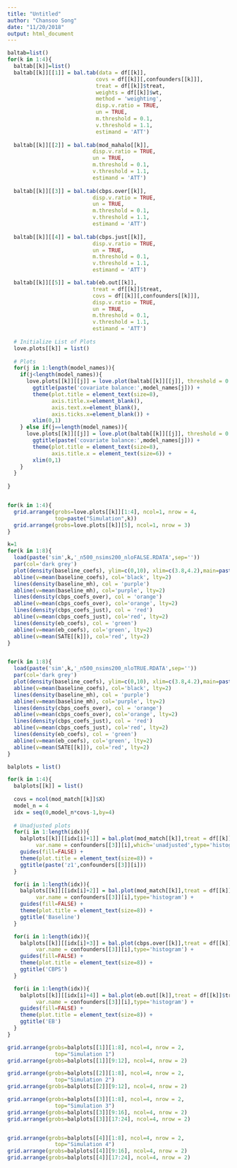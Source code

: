 ```yaml
---
title: "Untitled"
author: "Chansoo Song"
date: "11/20/2018"
output: html_document
---
```



```r
baltab=list()
for(k in 1:4){
  baltab[[k]]=list()
  baltab[[k]][[1]] = bal.tab(data = df[[k]],
                            covs = df[[k]][,confounders[[k]]],
                            treat = df[[k]]$treat,
                            weights = df[[k]]$wt,
                            method = 'weighting',
                            disp.v.ratio = TRUE,
                            un = TRUE,
                            m.threshold = 0.1,
                            v.threshold = 1.1,
                            estimand = 'ATT')
  
  baltab[[k]][[2]] = bal.tab(mod_mahalo[[k]],
                           disp.v.ratio = TRUE,
                           un = TRUE,
                           m.threshold = 0.1,
                           v.threshold = 1.1,
                           estimand = 'ATT')
  
  baltab[[k]][[3]] = bal.tab(cbps.over[[k]],
                           disp.v.ratio = TRUE,
                           un = TRUE,
                           m.threshold = 0.1,
                           v.threshold = 1.1,
                           estimand = 'ATT')
  
  baltab[[k]][[4]] = bal.tab(cbps.just[[k]],
                           disp.v.ratio = TRUE,
                           un = TRUE,
                           m.threshold = 0.1,
                           v.threshold = 1.1,
                           estimand = 'ATT')

  baltab[[k]][[5]] = bal.tab(eb.out[[k]],
                           treat = df[[k]]$treat,
                           covs = df[[k]][,confounders[[k]]],
                           disp.v.ratio = TRUE,
                           un = TRUE,
                           m.threshold = 0.1,
                           v.threshold = 1.1,
                           estimand = 'ATT')
  
  # Initialize List of Plots
  love.plots[[k]] = list()
  
  # Plots
  for(j in 1:length(model_names)){
    if(j<length(model_names)){
      love.plots[[k]][[j]] = love.plot(baltab[[k]][[j]], threshold = 0.1) + 
        ggtitle(paste('covariate balance:',model_names[j])) +
        theme(plot.title = element_text(size=8),
              axis.title.x=element_blank(),
              axis.text.x=element_blank(),
              axis.ticks.x=element_blank()) +
        xlim(0,1)  
    } else if(j==length(model_names)){
      love.plots[[k]][[j]] = love.plot(baltab[[k]][[j]], threshold = 0.1) + 
        ggtitle(paste('covariate balance:',model_names[j])) +
        theme(plot.title = element_text(size=8),
              axis.title.x = element_text(size=6)) +
        xlim(0,1)
    }
  }
  
}


for(k in 1:4){
  grid.arrange(grobs=love.plots[[k]][1:4], ncol=1, nrow = 4, 
               top=paste("Simulation",k)) 
  grid.arrange(grobs=love.plots[[k]][5], ncol=1, nrow = 3)
}

```




```r
k=1
for(k in 1:8){
  load(paste('sim',k,'_n500_nsims200_nloFALSE.RDATA',sep=''))
  par(col='dark grey')
  plot(density(baseline_coefs), ylim=c(0,10), xlim=c(3.8,4.2),main=paste('Dists of Treatment Eff Est for Simulation', k))
  abline(v=mean(baseline_coefs), col='black', lty=2)
  lines(density(baseline_mh), col = 'purple')
  abline(v=mean(baseline_mh), col='purple', lty=2)
  lines(density(cbps_coefs_over), col = 'orange')
  abline(v=mean(cbps_coefs_over), col='orange', lty=2)
  lines(density(cbps_coefs_just), col = 'red')
  abline(v=mean(cbps_coefs_just), col='red', lty=2)
  lines(density(eb_coefs), col = 'green')
  abline(v=mean(eb_coefs), col='green', lty=2)
  abline(v=mean(SATE[[k]]), col='red', lty=2)
}


for(k in 1:8){
  load(paste('sim',k,'_n500_nsims200_nloTRUE.RDATA',sep=''))
  par(col='dark grey')
  plot(density(baseline_coefs), ylim=c(0,10), xlim=c(3.8,4.2),main=paste('Dists of Treatment Eff Est for Simulation', k))
  abline(v=mean(baseline_coefs), col='black', lty=2)
  lines(density(baseline_mh), col = 'purple')
  abline(v=mean(baseline_mh), col='purple', lty=2)
  lines(density(cbps_coefs_over), col = 'orange')
  abline(v=mean(cbps_coefs_over), col='orange', lty=2)
  lines(density(cbps_coefs_just), col = 'red')
  abline(v=mean(cbps_coefs_just), col='red', lty=2)
  lines(density(eb_coefs), col = 'green')
  abline(v=mean(eb_coefs), col='green', lty=2)
  abline(v=mean(SATE[[k]]), col='red', lty=2)
}
```



```r
balplots = list()

for(k in 1:4){
  balplots[[k]] = list()
  
  covs = ncol(mod_match[[k]]$X)
  model_n = 4
  idx = seq(0,model_n*covs-1,by=4)
  
  # Unadjusted plots
  for(i in 1:length(idx)){
    balplots[[k]][[idx[i]+1]] = bal.plot(mod_match[[k]],treat = df[[k]]$treat,covs = df[[k]][,confounders[[k]]],
         var.name = confounders[[3]][i],which='unadjusted',type='histogram') +
    guides(fill=FALSE) +
    theme(plot.title = element_text(size=8)) +
    ggtitle(paste('z1',confounders[[3]][i]))
  }

  for(i in 1:length(idx)){
    balplots[[k]][[idx[i]+2]] = bal.plot(mod_match[[k]],treat = df[[k]]$treat,covs = df[[k]][,confounders[[k]]],
         var.name = confounders[[3]][i],type='histogram') +
    guides(fill=FALSE) +
    theme(plot.title = element_text(size=8)) +
    ggtitle('Baseline')
  }

  for(i in 1:length(idx)){
    balplots[[k]][[idx[i]+3]] = bal.plot(cbps.over[[k]],treat = df[[k]]$treat,covs = df[[k]][,confounders[[k]]],
         var.name = confounders[[3]][i],type='histogram') +
    guides(fill=FALSE) +
    theme(plot.title = element_text(size=8)) +
    ggtitle('CBPS')
  }

  for(i in 1:length(idx)){
    balplots[[k]][[idx[i]+4]] = bal.plot(eb.out[[k]],treat = df[[k]]$treat,covs = df[[k]][,confounders[[k]]],
         var.name = confounders[[3]][i],type='histogram') +
    guides(fill=FALSE) +
    theme(plot.title = element_text(size=8)) +
    ggtitle('EB')
  }
}

grid.arrange(grobs=balplots[[1]][1:8], ncol=4, nrow = 2,
               top="Simulation 1")
grid.arrange(grobs=balplots[[1]][9:12], ncol=4, nrow = 2)

grid.arrange(grobs=balplots[[2]][1:8], ncol=4, nrow = 2,
               top="Simulation 2")
grid.arrange(grobs=balplots[[2]][9:12], ncol=4, nrow = 2)

grid.arrange(grobs=balplots[[3]][1:8], ncol=4, nrow = 2,
               top="Simulation 3")
grid.arrange(grobs=balplots[[3]][9:16], ncol=4, nrow = 2)
grid.arrange(grobs=balplots[[3]][17:24], ncol=4, nrow = 2)


grid.arrange(grobs=balplots[[4]][1:8], ncol=4, nrow = 2,
               top="Simulation 4")
grid.arrange(grobs=balplots[[4]][9:16], ncol=4, nrow = 2)
grid.arrange(grobs=balplots[[4]][17:24], ncol=4, nrow = 2)
```


